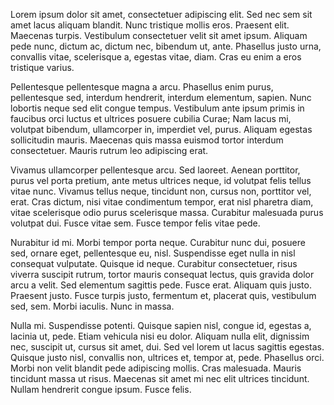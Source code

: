 Lorem ipsum dolor sit amet, consectetuer adipiscing elit. Sed nec sem sit amet lacus aliquam blandit. Nunc tristique mollis eros. Praesent elit. Maecenas turpis. Vestibulum consectetuer velit sit amet ipsum. Aliquam pede nunc, dictum ac, dictum nec, bibendum ut, ante. Phasellus justo urna, convallis vitae, scelerisque a, egestas vitae, diam. Cras eu enim a eros tristique varius.

Pellentesque pellentesque magna a arcu. Phasellus enim purus, pellentesque sed, interdum hendrerit, interdum elementum, sapien. Nunc lobortis neque sed elit congue tempus. Vestibulum ante ipsum primis in faucibus orci luctus et ultrices posuere cubilia Curae; Nam lacus mi, volutpat bibendum, ullamcorper in, imperdiet vel, purus. Aliquam egestas sollicitudin mauris. Maecenas quis massa euismod tortor interdum consectetuer. Mauris rutrum leo adipiscing erat.

Vivamus ullamcorper pellentesque arcu. Sed laoreet. Aenean porttitor, purus vel porta pretium, ante metus ultrices neque, id volutpat felis tellus vitae nunc. Vivamus tellus neque, tincidunt non, cursus non, porttitor vel, erat. Cras dictum, nisi vitae condimentum tempor, erat nisl pharetra diam, vitae scelerisque odio purus scelerisque massa. Curabitur malesuada purus volutpat dui. Fusce vitae sem. Fusce tempor felis vitae pede.

Nurabitur id mi. Morbi tempor porta neque. Curabitur nunc dui, posuere sed, ornare eget, pellentesque eu, nisl. Suspendisse eget nulla in nisl consequat vulputate. Quisque id neque. Curabitur consectetuer, risus viverra suscipit rutrum, tortor mauris consequat lectus, quis gravida dolor arcu a velit. Sed elementum sagittis pede. Fusce erat. Aliquam quis justo. Praesent justo. Fusce turpis justo, fermentum et, placerat quis, vestibulum sed, sem. Morbi iaculis. Nunc in massa.

Nulla mi. Suspendisse potenti. Quisque sapien nisl, congue id, egestas a, lacinia ut, pede. Etiam vehicula nisi eu dolor. Aliquam nulla elit, dignissim nec, suscipit ut, cursus sit amet, dui. Sed vel lorem ut lacus sagittis egestas. Quisque justo nisl, convallis non, ultrices et, tempor at, pede. Phasellus orci. Morbi non velit blandit pede adipiscing mollis. Cras malesuada. Mauris tincidunt massa ut risus. Maecenas sit amet mi nec elit ultrices tincidunt. Nullam hendrerit congue ipsum. Fusce felis.
  
